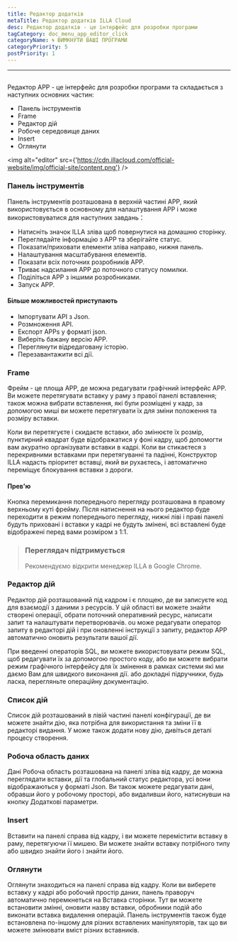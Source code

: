 ```yaml
---
title: Редактор додатків
metaTitle: Редактор додатків ILLA Cloud
desc: Редактор додатків - це інтерфейс для розробки програми
tagCategory: doc_menu_app_editor_click
categoryName: 🌀 ВИМКНУТИ ВАШІ ПРОГРАМИ
categoryPriority: 5
postPriority: 1
---
```


* * *

## <h2 hidden>App editor</h2>

Редактор APP - це інтерфейс для розробки програми та складається з наступних основних частин:

-   Панель інструментів
-   Frame
-   Редактор дій
-   Робоче середовище даних
-   Insert
-   Оглянути

<img alt="editor" src={'https://cdn.illacloud.com/official-website/img/official-site/content.png'} />

### Панель інструментів

Панель інструментів розташована в верхній частині APP, який використовується в основному для налаштування APP і може використовуватися для наступних завдань：

-   Натисніть значок ILLA зліва щоб повернутися на домашню сторінку.
-   Переглядайте інформацію з APP та зберігайте статус.
-   Показати/приховати елементи зліва направо, нижня панель.
-   Налаштування масштабування елементів.
-   Показати всіх поточних розробників APP.
-   Триває надсилання APP до поточного статусу помилки.
-   Поділіться APP з іншими розробниками.
-   Запуск APP.

#### Більше можливостей приступають

-   Імпортувати API з Json.
-   Розмноження API.
-   Експорт APPs у форматі json.
-   Виберіть бажану версію APP.
-   Переглянути відредаговану історію.
-   Перезавантажити всі дії.

[//]: # "[Image]"

### Frame

Фрейм - це площа APP, де можна редагувати графічний інтерфейс APP. Ви можете перетягувати вставку у раму з правої панелі вставлення; також можна вибрати вставлення, які були розміщені у кадр, за допомогою миші ви можете перетягувати їх для зміни положення та розміру вставки.

Коли ви перетягуєте і скидаєте вставки, або змінюєте їх розмір, пунктирний квадрат буде відображатися у фоні кадру, щоб допомогти вам акуратно організувати вставки в кадрі. Коли ви стикаєтеся з перекривними вставками при перетягуванні та падінні, Конструктор ILLA надасть пріоритет вставці, який ви рухаєтесь, і автоматично переміщує блокування вставки з дороги.

#### Прев'ю

Кнопка перемикання попереднього перегляду розташована в правому верхньому куті фрейму. Після натиснення на нього редактор буде переходити в режим попереднього перегляду, нижні ліві і праві панелі будуть приховані і вставки у кадрі не будуть змінені, всі вставлені буде відображені перед вами розміром з 1:1.

> ### Переглядач підтримується
>
> Рекомендуємо відкрити менеджер ILLA в Google Chrome.

### Редактор дій

Редактор дій розташований під кадром і є площею, де ви записуєте код для взаємодії з даними з ресурсів. У цій області ви можете знайти створені операції, обрати поточний оперативний ресурс, написати запит та налаштувати перетворювачів. ou може редагувати оператор запиту в редакторі дій і при оновленні інструкції з запиту, редактор APP автоматично оновить результати вашої дії.

При введенні операторів SQL, ви можете використовувати режим SQL, щоб редагувати їх за допомогою простого коду, або ви можете вибрати режим графічного інтерфейсу для їх змінення в рамках системи які ми даємо Вам для швидкого виконання дії. або докладні підручники, будь ласка, перегляньте операційну документацію.

### Список дій

Список дій розташований в лівій частині панелі конфігурації, де ви можете знайти дію, яка потрібна для використання та зміни її в редакторі видання. У може також додати нову дію, дивіться деталі процесу створення.

### Робоча область даних

Дані Робоча область розташована на панелі зліва від кадру, де можна переглядати вставки, дії та глобальний статус редактора, усі вони відображаються у форматі Json. Ви також можете редагувати дані, обравши його у робочому просторі, або видаливши його, натиснувши на кнопку Додаткові параметри.

### Insert

Вставити на панелі справа від кадру, і ви можете перемістити вставку в раму, перетягуючи її мишею. Ви можете знайти вставку потрібного типу або швидко знайти його і знайти його.

[//]: # "[Image]"

### Оглянути

Оглянути знаходиться на панелі справа від кадру. Коли ви виберете вставку у кадрі або робочий простір даних, панель праворуч автоматично перемкнеться на Вставка сторінки. Тут ви можете встановити змінні, оновити назву вставки, обробники подій або виконати вставка видалення операцій. Панель інструментів також буде встановлена по-іншому для різних вставлених маніпуляторів, так що ви можете змінювати вміст різних вставників.
